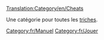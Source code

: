 [[Translation:Category/en/Cheats]]

Une catégorie pour toutes les [[fr/Manual/Triche|triches]].

[[Category:fr/Manuel]]
[[Category:fr/Jouer]]